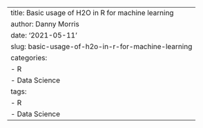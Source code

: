 ---
title: Basic usage of H2O in R for machine learning
author: Danny Morris
date: '2021-05-11'
slug: basic-usage-of-h2o-in-r-for-machine-learning
categories:
  - R
  - Data Science
tags:
  - R
  - Data Science
---